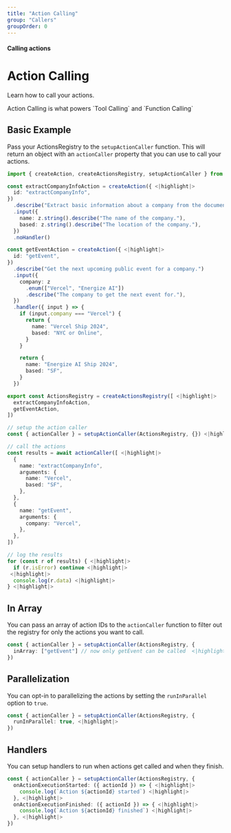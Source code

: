 ```yaml
---
title: "Action Calling"
group: "Callers"
groupOrder: 0
---
```


#### Calling actions

# Action Calling

Learn how to call your actions.

<Note>
Action Calling is what powers `Tool Calling` and `Function Calling`
</Note>

## Basic Example

Pass your ActionsRegistry to the `setupActionCaller` function. This will return an object with an `actionCaller` property that you can use to call your actions.

```typescript:index.ts
import { createAction, createActionsRegistry, setupActionCaller } from "ai-actions"

const extractCompanyInfoAction = createAction({ <|highlight|>
  id: "extractCompanyInfo",
})
  .describe("Extract basic information about a company from the document.")
  .input({
    name: z.string().describe("The name of the company."),
    based: z.string().describe("The location of the company."),
  })
  .noHandler()

const getEventAction = createAction({ <|highlight|>
  id: "getEvent",
})
  .describe("Get the next upcoming public event for a company.")
  .input({
    company: z
      .enum(["Vercel", "Energize AI"])
      .describe("The company to get the next event for."),
  })
  .handler({ input } => {
    if (input.company === "Vercel") {
      return {
        name: "Vercel Ship 2024",
        based: "NYC or Online",
      }
    }

    return {
      name: "Energize AI Ship 2024",
      based: "SF",
    }
  })

export const ActionsRegistry = createActionsRegistry([ <|highlight|>
  extractCompanyInfoAction,
  getEventAction,
])

// setup the action caller
const { actionCaller } = setupActionCaller(ActionsRegistry, {}) <|highlight|>

// call the actions
const results = await actionCaller([ <|highlight|>
  {
    name: "extractCompanyInfo",
    arguments: {
      name: "Vercel",
      based: "SF",
    },
  },
  {
    name: "getEvent",
    arguments: {
      company: "Vercel",
    },
  },
])

// log the results
for (const r of results) { <|highlight|>
  if (r.isError) continue <|highlight|>
 <|highlight|>
  console.log(r.data) <|highlight|>
} <|highlight|>
```

## In Array

You can pass an array of action IDs to the `actionCaller` function to filter out the registry for only the actions you want to call.

```typescript:index.ts
const { actionCaller } = setupActionCaller(ActionsRegistry, {
  inArray: ["getEvent"] // now only getEvent can be called  <|highlight|>
})
```

## Parallelization

You can opt-in to parallelizing the actions by setting the `runInParallel` option to `true`.

```typescript:index.ts
const { actionCaller } = setupActionCaller(ActionsRegistry, {
  runInParallel: true, <|highlight|>
})
```

## Handlers

You can setup handlers to run when actions get called and when they finish.

```typescript:index.ts
const { actionCaller } = setupActionCaller(ActionsRegistry, {
  onActionExecutionStarted: ({ actionId }) => { <|highlight|>
    console.log(`Action ${actionId} started`) <|highlight|>
  }, <|highlight|>
  onActionExecutionFinished: ({ actionId }) => { <|highlight|>
    console.log(`Action ${actionId} finished`) <|highlight|>
  }, <|highlight|>
})
```